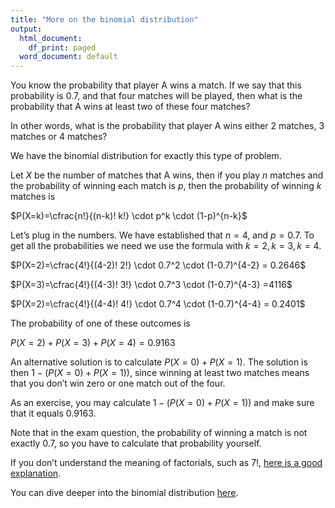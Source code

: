 ```yaml
---
title: "More on the binomial distribution"
output:
  html_document:
    df_print: paged
  word_document: default
---
```


You know the probability that player A wins a match. If we say that this probability is 0.7, and that four matches will be played, then what is the probability that A wins at least two of these four matches?

In other words, what is the probability that player A wins either 2 matches, 3 matches or 4 matches?

We have the binomial distribution for exactly this type of problem.

Let $X$ be the number of matches that A wins, then if you play $n$ matches and the probability of winning each match is $p$, then the probability of winning $k$ matches is

$P(X=k)=\cfrac{n!}{(n-k)! k!} \cdot  p^k \cdot (1-p)^{n-k}$

Let's plug in the numbers. We have established that $n=4$, and $p=0.7$. To get all the probabilities we need we use the formula with $k=2, k=3, k=4$.

$P(X=2)=\cfrac{4!}{(4-2)! 2!} \cdot  0.7^2 \cdot (1-0.7)^{4-2} = 0.2646$

$P(X=3)=\cfrac{4!}{(4-3)! 3!} \cdot  0.7^3 \cdot (1-0.7)^{4-3} =4116$

$P(X=2)=\cfrac{4!}{(4-4)! 4!} \cdot  0.7^4 \cdot (1-0.7)^{4-4} = 0.2401$

The probability of one of these outcomes is

$P(X=2)+P(X=3)+P(X=4)=0.9163$

An alternative solution is to calculate $P(X=0)+P(X=1)$. The solution is then $1 - (P(X=0)+P(X=1))$, since winning at least two matches means that you don't win zero or one match out of the four.

As an exercise, you may calculate $1 - (P(X=0)+P(X=1))$ and make sure that it equals 0.9163.

Note that in the exam question, the probability of winning a match is not exactly 0.7, so you have to calculate that probability yourself.

If you don't understand the meaning of factorials, such as $7!$, [here is a good explanation](https://www.mathsisfun.com/numbers/factorial.html).

You can dive deeper into the binomial distribution [here](https://www.mathsisfun.com/data/binomial-distribution.html).